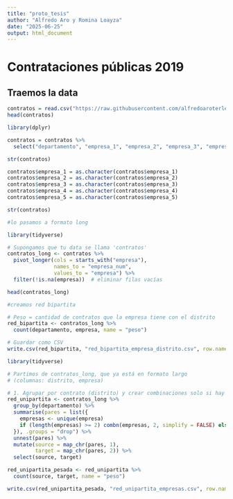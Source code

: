```yaml
---
title: "proto_tesis"
author: "Alfredo Aro y Romina Loayza"
date: "2025-06-25"
output: html_document
---
```


# Contrataciones públicas 2019

## Traemos la data

```r
contratos = read.csv("https://raw.githubusercontent.com/alfredoaroterleira/proto_tesis/refs/heads/main/data_expo.csv")
head(contratos)
```

```r
library(dplyr)

contratos = contratos %>%
  select("departamento", "empresa_1", "empresa_2", "empresa_3", "empresa_4", "empresa_5")

str(contratos)
```

```r
contratos$empresa_1 = as.character(contratos$empresa_1)
contratos$empresa_2 = as.character(contratos$empresa_2)
contratos$empresa_3 = as.character(contratos$empresa_3)
contratos$empresa_4 = as.character(contratos$empresa_4)
contratos$empresa_5 = as.character(contratos$empresa_5)

str(contratos)
```


```r
#lo pasamos a formato long

library(tidyverse)

# Supongamos que tu data se llama 'contratos'
contratos_long <- contratos %>%
  pivot_longer(cols = starts_with("empresa"), 
               names_to = "empresa_num", 
               values_to = "empresa") %>%
  filter(!is.na(empresa))  # eliminar filas vacías

head(contratos_long)
```

```r
#creamos red bipartita

# Peso = cantidad de contratos que la empresa tiene con el distrito
red_bipartita <- contratos_long %>%
  count(departamento, empresa, name = "peso")

# Guardar como CSV
write.csv(red_bipartita, "red_bipartita_empresa_distrito.csv", row.names = FALSE)


```


```r
library(tidyverse)

# Partimos de contratos_long, que ya está en formato largo
# (columnas: distrito, empresa)

# 1. Agrupar por contrato (distrito) y crear combinaciones solo si hay al menos 2 empresas
red_unipartita <- contratos_long %>%
  group_by(departamento) %>%
  summarise(pares = list({
    empresas <- unique(empresa)
    if (length(empresas) >= 2) combn(empresas, 2, simplify = FALSE) else list()
  }), .groups = "drop") %>%
  unnest(pares) %>%
  mutate(source = map_chr(pares, 1),
         target = map_chr(pares, 2)) %>%
  select(source, target)

```

```r
red_unipartita_pesada <- red_unipartita %>%
  count(source, target, name = "peso")

write.csv(red_unipartita_pesada, "red_unipartita_empresas.csv", row.names = FALSE)

```

